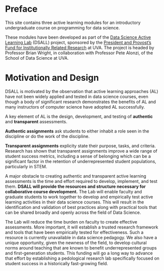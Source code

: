 # Preface {.unnumbered}

This site contains three active learning modules for an introductory undergraduate course on programming for data science.

These modules have been developed as part of the [Data Science Active Learning Lab](https://news.virginia.edu/content/new-funding-highlights-student-experience-and-well-being-sense-belonging-uva) (DSALL) project, sponsored by the [President and Provost's Fund for Institutionally Related Research](https://provost.virginia.edu/president-and-provosts-funding-institutionally-related-research) at UVA. The project is headed by Professor Brian Wright, in collaboration with Professor Pete Alonzi, of the School of Data Science at UVA.

# Motivation and Design

DSALL is motivated by the observation that active learning approaches (AL) have not been widely applied and tested in data science courses, even though a body of significant research demonstrates the benefits of AL and many instructors of computer science have adopted AL successfully. 

A key element of AL is the design, development, and testing of **authentic** and **transparent** assessments. 

**Authentic assignments** ask students to either inhabit a role seen in the discipline or do the work of the discipline. 

**Transparent assignments** explicity state their purpose, tasks, and criteria. Research has shown that transparent assignments improve a wide range of student success metrics, including a sense of belonging which can be a significant factor in the retention of underrepresented student populations, particularly in STEM.

A major obstacle to creating authentic and transparent active learning assessments is the time and effort required to develop, implement, and test them. **DSALL will provide the resources and structure necessary for collaborative course development.** The Lab will enable faculty and graduate students to work together to develop and empirically test active learning activities in their data science courses. This will result in the identification and validation of best practices along with practical tools that can be shared broadly and openly across the field of Data Science.

The Lab will reduce the time burden on faculty to create effective assessments. More important, it will establish a trusted research framework and tools that have been empirically tested for effectiveness. Such a resource is currently unavailable in data science pedagogy. We also have a unique opportunity, given the newness of the field, to develop cultural norms around teaching that are known to benefit underrepresented groups and first-generation students. This funding will go a long way to advance that effort by establishing a pedological research lab specifically focused on student success in a historically fast-growing field.
